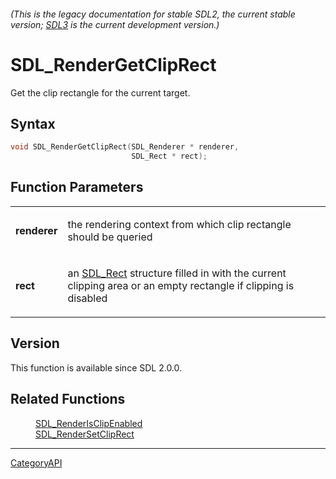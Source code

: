 ====== (This is the legacy documentation for stable SDL2, the current stable version; [https://wiki.libsdl.org/SDL3/ SDL3] is the current development version.) ======
= SDL_RenderGetClipRect =

Get the clip rectangle for the current target.

== Syntax ==

<syntaxhighlight lang='c'>
void SDL_RenderGetClipRect(SDL_Renderer * renderer,
                           SDL_Rect * rect);
</syntaxhighlight>

== Function Parameters ==

{|
|'''renderer'''
|the rendering context from which clip rectangle should be queried
|-
|'''rect'''
|an [[SDL_Rect]] structure filled in with the current clipping area or an empty rectangle if clipping is disabled
|}

== Version ==

This function is available since SDL 2.0.0.

== Related Functions ==

:[[SDL_RenderIsClipEnabled]]
:[[SDL_RenderSetClipRect]]

----
[[CategoryAPI]]


